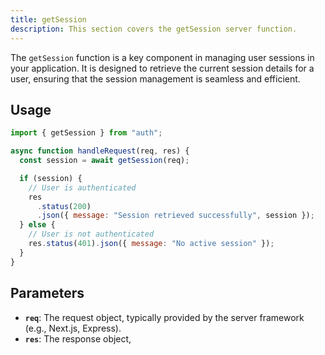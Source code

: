 ```yaml
---
title: getSession
description: This section covers the getSession server function.
---
```


The `getSession` function is a key component in managing user sessions in your application. It is designed to retrieve the current session details for a user, ensuring that the session management is seamless and efficient.

## Usage

```javascript
import { getSession } from "auth";

async function handleRequest(req, res) {
  const session = await getSession(req);

  if (session) {
    // User is authenticated
    res
      .status(200)
      .json({ message: "Session retrieved successfully", session });
  } else {
    // User is not authenticated
    res.status(401).json({ message: "No active session" });
  }
}
```

## Parameters

- **`req`**: The request object, typically provided by the server framework (e.g., Next.js, Express).
- **`res`**: The response object,

